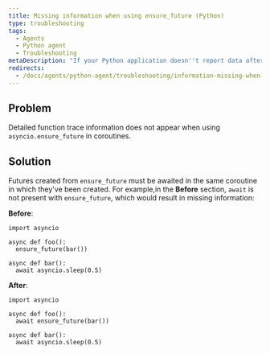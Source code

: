 ```yaml
---
title: Missing information when using ensure_future (Python)
type: troubleshooting
tags:
  - Agents
  - Python agent
  - Troubleshooting
metaDescription: "If your Python application doesn''t report data after a few minutes, try these troubleshooting steps."
redirects:
  - /docs/agents/python-agent/troubleshooting/information-missing-when-using-ensurefuture-python
---
```


## Problem

Detailed function trace information does not appear when using `asyncio.ensure_future` in coroutines.

## Solution

Futures created from `ensure_future` must be awaited in the same coroutine in which they've been created. For example,in the **Before** section, `await` is not present with `ensure_future`, which would result in missing information:

**Before**:

```
import asyncio

async def foo():
  ensure_future(bar())

async def bar():
  await asyncio.sleep(0.5)
```

**After**:

```
import asyncio

async def foo():
  await ensure_future(bar())

async def bar():
  await asyncio.sleep(0.5)
```
